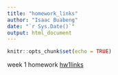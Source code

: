 ```yaml
---
title: "homework_links"
author: "Isaac Buabeng"
date: "`r Sys.Date()`"
output: html_document
---
```


```r
knitr::opts_chunk$set(echo = TRUE)
```


week 1 homework [hw1links](week1.html)
